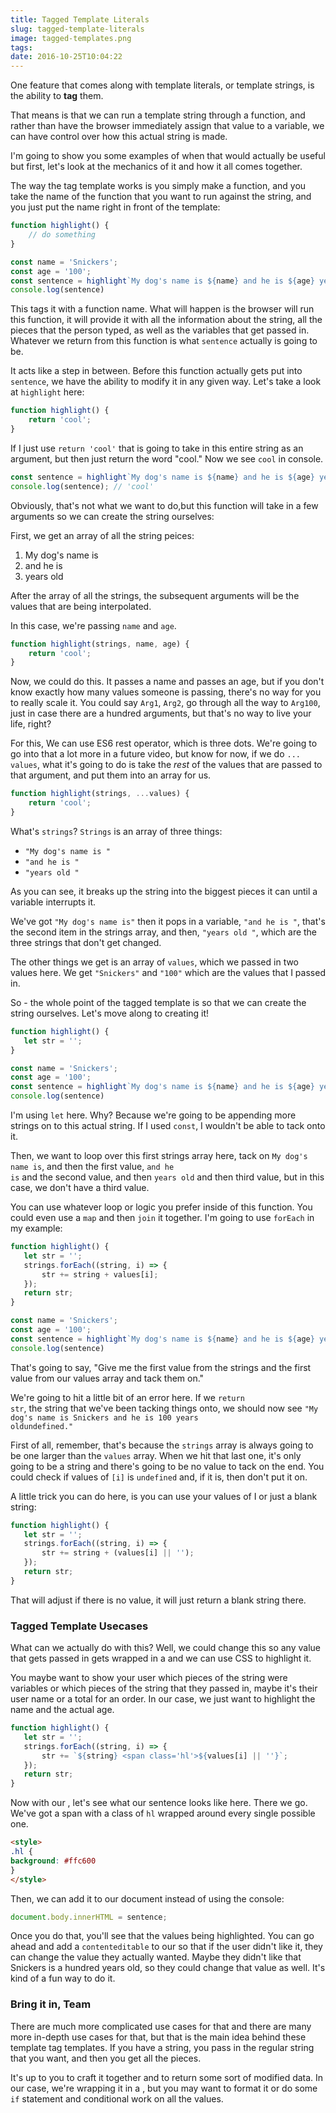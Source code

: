 ```yaml
---
title: Tagged Template Literals
slug: tagged-template-literals
image: tagged-templates.png
tags: 
date: 2016-10-25T10:04:22
---
```


One feature that comes along with template literals, or template strings, is the ability to <strong>tag</strong> them.

That means is that we can run a template string through a function, and rather than have the browser immediately assign that value to a variable, we can have control over how this actual string is made.

I'm going to show you some examples of when that would actually be useful but first, let's look at the mechanics of it and how it all comes together.

The way the tag template works is you simply make a function, and you take the name of the function that you want to run against the string, and you just put the name right in front of the template:


```js
function highlight() {
    // do something
}

const name = 'Snickers';
const age = '100';
const sentence = highlight`My dog's name is ${name} and he is ${age} years old`;
console.log(sentence)
```

This tags it with a function name. What will happen is the browser will run this function, it will provide it with all the information about the string, all the pieces that the person typed, as well as the variables that get passed in. Whatever we return from this function is what <code>sentence</code> actually is going to be.

It acts like a step in between. Before this function actually gets put into <code>sentence</code>, we have the ability to modify it in any given way. Let's take a look at <code>highlight</code> here:


```js
function highlight() {
    return 'cool';
}
```

If I just use <code>return 'cool'</code> that is going to take in this entire string as an argument, but then just return the word "cool." Now we see <code>cool</code> in console.


```js
const sentence = highlight`My dog's name is ${name} and he is ${age} years old`;
console.log(sentence); // 'cool'
```

Obviously, that's not what we want to do,but this function will take in a few arguments so we can create the string ourselves:

First, we get an array of all the string peices:

<ol>
<li>My dog's name is</li>
<li>and he is</li>
<li>years old</li>
</ol>

After the array of all the strings, the subsequent arguments will be the values that are being interpolated.

In this case, we're passing <code>name</code> and <code>age</code>.


```js
function highlight(strings, name, age) {
    return 'cool';
}
```

Now, we could do this. It passes a name and passes an age, but if you don't know exactly how many values someone is passing, there's no way for you to really scale it. You could say <code>Arg1</code>, <code>Arg2</code>, go through all the way to <code>Arg100</code>, just in case there are a hundred arguments, but that's no way to live your life, right?

For this, We can use ES6 rest operator, which is three dots. We're going to go into that a lot more in a future video, but know for now, if we do <code>... values</code>, what it's going to do is take the <em>rest</em> of the values that are passed to that argument, and put them into an array for us.


```js
function highlight(strings, ...values) {
    return 'cool';
}
```

What's <code>strings</code>? <code>Strings</code> is an array of three things:

<ul>
<li><code>"My dog's name is "</code></li>
<li><code>"and he is "</code> </li>
<li><code>"years old "</code> </li>
</ul>

As you can see, it breaks up the string into the biggest pieces it can until a variable interrupts it.

We've got <code>"My dog's name is"</code> then it pops in a variable, <code>"and he is "</code>, that's the second item in the strings array, and then, <code>"years old "</code>, which are the three strings that don't get changed.

The other things we get is an array of <code>values</code>, which we passed in two values here. We get <code>"Snickers"</code> and <code>"100"</code> which are the values that I passed in.

So - the whole point of the tagged template is so that we can create the string ourselves. Let's move along to creating it!


```js
function highlight() {
   let str = ''; 
}

const name = 'Snickers';
const age = '100';
const sentence = highlight`My dog's name is ${name} and he is ${age} years old`;
console.log(sentence)
```

I'm using <code>let</code> here. Why? Because we're going to be appending more strings on to this actual string. If I used <code>const</code>, I wouldn't be able to tack onto it.

Then, we want to loop over this first strings array here, tack on <code>My dog's name is</code>, and then the first value, <code>and he is</code> and the second value, and then <code>years old</code> and then third value, but in this case, we don't have a third value.

You can use whatever loop or logic you prefer inside of this function. You could even use a <code>map</code> and then <code>join</code> it together. I'm going to use <code>forEach</code> in my example:


```js
function highlight() {
   let str = '';
   strings.forEach((string, i) => {
       str += string + values[i];
   });
   return str;
}

const name = 'Snickers';
const age = '100';
const sentence = highlight`My dog's name is ${name} and he is ${age} years old`;
console.log(sentence)
```

That's going to say, "Give me the first value from the strings and the first value from our values array and tack them on."

We're going to hit a little bit of an error here. If we <code>return str</code>, the string that we've been tacking things onto, we should now see <code>"My dog's name is Snickers and he is 100 years oldundefined."</code>

First of all, remember, that's because the <code>strings</code> array is always going to be one larger than the <code>values</code> array. When we hit that last one, it's only going to be a string and there's going to be no value to tack on the end. You could check if values of <code>[i]</code> is <code>undefined</code> and, if it is, then don't put it on.

A little trick you can do here, is you can use your values of I or just a blank string:


```js
function highlight() {
   let str = '';
   strings.forEach((string, i) => {
       str += string + (values[i] || '');
   });
   return str;
}
```

That will adjust if there is no value, it will just return a blank string there.

<h3>Tagged Template Usecases</h3>

What can we actually do with this? Well, we could change this so any value that gets passed in gets wrapped in a <code><span></code> and we can use CSS to highlight it.

You maybe want to show your user which pieces of the string were variables or which pieces of the string that they passed in, maybe it's their user name or a total for an order. In our case, we just want to highlight the name and the actual age.


```js
function highlight() {
   let str = '';
   strings.forEach((string, i) => {
       str += `${string} <span class='hl'>${values[i] || ''}`;
   });
   return str;
}
```

Now with our <code><span></code>, let's see what our sentence looks like here. There we go. We've got a span with a class of <code>hl</code> wrapped around every single possible one.


```html
<style>
.hl {
background: #ffc600
}
</style>
```

Then, we can add it to our document instead of using the console:


```js
document.body.innerHTML = sentence;
```

Once you do that, you'll see that the values being highlighted. You can go ahead and add a <code>contenteditable</code> to our <code><span></code> so that if the user didn't like it, they can change the value they actually wanted. Maybe they didn't like that Snickers is a hundred years old, so they could change that value as well. It's kind of a fun way to do it.

<h3>Bring it in, Team</h3>

There are much more complicated use cases for that and there are many more in-depth use cases for that, but that is the main idea behind these template tag templates. If you have a string, you pass in the regular string that you want, and then you get all the pieces.

It's up to you to craft it together and to return some sort of modified data. In our case, we're wrapping it in a <code><span></code>, but you may want to format it or do some <code>if</code> statement and conditional work on all the values.